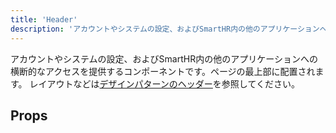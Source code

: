 ```yaml
---
title: 'Header'
description: 'アカウントやシステムの設定、およびSmartHR内の他のアプリケーションへの横断的なアクセスを提供するコンポーネントです。ページの最上部に配置されます。'
---
```


アカウントやシステムの設定、およびSmartHR内の他のアプリケーションへの横断的なアクセスを提供するコンポーネントです。ページの最上部に配置されます。
レイアウトなどは[デザインパターンのヘッダー](/products/design-patterns/contents-in-header/)を参照してください。

<ComponentStory name="Header" />

## Props

<ComponentPropsTable name="Header" />
